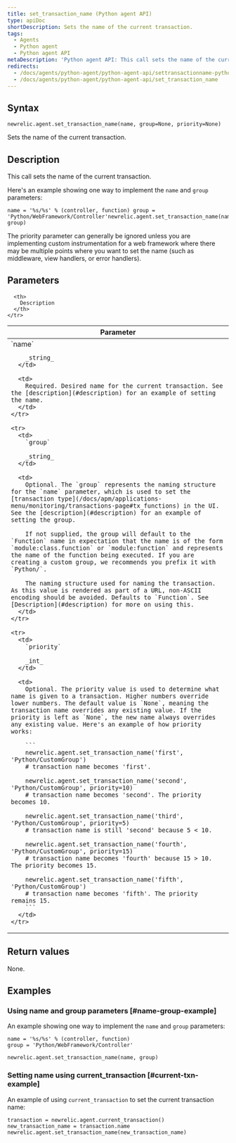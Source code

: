 ```yaml
---
title: set_transaction_name (Python agent API)
type: apiDoc
shortDescription: Sets the name of the current transaction.
tags:
  - Agents
  - Python agent
  - Python agent API
metaDescription: 'Python agent API: This call sets the name of the current transaction.'
redirects:
  - /docs/agents/python-agent/python-agent-api/settransactionname-python-agent-api
  - /docs/agents/python-agent/python-agent-api/set_transaction_name
---
```


## Syntax

```
newrelic.agent.set_transaction_name(name, group=None, priority=None)
```

Sets the name of the current transaction.

## Description

This call sets the name of the current transaction.

Here's an example showing one way to implement the `name` and `group` parameters:

```
name = '%s/%s' % (controller, function) group = 'Python/WebFramework/Controller'newrelic.agent.set_transaction_name(name, group)
```

The priority parameter can generally be ignored unless you are implementing custom instrumentation for a web framework where there may be multiple points where you want to set the name (such as middleware, view handlers, or error handlers).

## Parameters

<table>
  <thead>
    <tr>
      <th width="25%">
        Parameter
      </th>

      <th>
        Description
      </th>
    </tr>
  </thead>

  <tbody>
    <tr>
      <td>
        `name`

        _string_
      </td>

      <td>
        Required. Desired name for the current transaction. See the [description](#description) for an example of setting the name.
      </td>
    </tr>

    <tr>
      <td>
        `group`

        _string_
      </td>

      <td>
        Optional. The `group` represents the naming structure for the `name` parameter, which is used to set the [transaction type](/docs/apm/applications-menu/monitoring/transactions-page#tx_functions) in the UI. See the [description](#description) for an example of setting the group.

        If not supplied, the group will default to the `Function` name in expectation that the name is of the form `module:class.function` or `module:function` and represents the name of the function being executed. If you are creating a custom group, we recommends you prefix it with `Python/`.

        The naming structure used for naming the transaction. As this value is rendered as part of a URL, non-ASCII encoding should be avoided. Defaults to `Function`. See [Description](#description) for more on using this.
      </td>
    </tr>

    <tr>
      <td>
        `priority`

        _int_
      </td>

      <td>
        Optional. The priority value is used to determine what name is given to a transaction. Higher numbers override lower numbers. The default value is `None`, meaning the transaction name overrides any existing value. If the priority is left as `None`, the new name always overrides any existing value. Here's an example of how priority works:

        ```
        newrelic.agent.set_transaction_name('first', 'Python/CustomGroup')
        # transaction name becomes 'first'.

        newrelic.agent.set_transaction_name('second', 'Python/CustomGroup', priority=10)
        # transaction name becomes 'second'. The priority becomes 10.

        newrelic.agent.set_transaction_name('third', 'Python/CustomGroup', priority=5)
        # transaction name is still 'second' because 5 < 10.

        newrelic.agent.set_transaction_name('fourth', 'Python/CustomGroup', priority=15)
        # transaction name becomes 'fourth' because 15 > 10. The priority becomes 15.

        newrelic.agent.set_transaction_name('fifth', 'Python/CustomGroup')
        # transaction name becomes 'fifth'. The priority remains 15.
        ```
      </td>
    </tr>
  </tbody>
</table>

## Return values

None.

## Examples

### Using name and group parameters [#name-group-example]

An example showing one way to implement the `name` and `group` parameters:

```
name = '%s/%s' % (controller, function) 
group = 'Python/WebFramework/Controller'

newrelic.agent.set_transaction_name(name, group)
```

### Setting name using current_transaction [#current-txn-example]

An example of using `current_transaction` to set the current transaction name:

```
transaction = newrelic.agent.current_transaction()
new_transaction_name = transaction.name
newrelic.agent.set_transaction_name(new_transaction_name)
```
